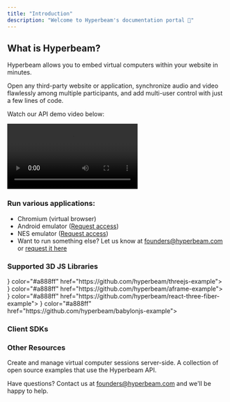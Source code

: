 ```yaml
---
title: "Introduction"
description: "Welcome to Hyperbeam's documentation portal 👋"
---
```


## What is Hyperbeam?

Hyperbeam allows you to embed virtual computers within your website in minutes.

Open any third-party website or application, synchronize audio and video flawlessly among multiple participants, and add multi-user control with just a few lines of code.

Watch our API demo video below:

<Example resizable>
  <video
    class="w-full aspect-video rounded-lg shadow-lg"
    src="https://hbdev-vids.hyperbeam.com/hb_api2.mp4"
    controls
    autoplay
  ></video>
</Example>

### Run various applications:

- Chromium (virtual browser)
- Android emulator (<a href="https://docs.google.com/forms/d/e/1FAIpQLSdsVFZ4cQ4Q2nHNRhwb6SvmJIekv7fuQVa27zWnk_r5F48B5w/viewform?usp=pp_url&entry.126298931=Android+emulation" target="_blank" rel="noopener noreferrer">Request access</a>)
- NES emulator (<a href="https://docs.google.com/forms/d/e/1FAIpQLSdsVFZ4cQ4Q2nHNRhwb6SvmJIekv7fuQVa27zWnk_r5F48B5w/viewform?usp=pp_url" target="_blank" rel="noopener noreferrer">Request access</a>)
- Want to run something else? Let us know at [founders@hyperbeam.com](mailto:founders@hyperbeam.com) or <a href="https://docs.google.com/forms/d/e/1FAIpQLSdsVFZ4cQ4Q2nHNRhwb6SvmJIekv7fuQVa27zWnk_r5F48B5w/viewform?usp=pp_url" target="_blank" rel="noopener noreferrer">request it here</a>


### Supported 3D JS Libraries

<CardGroup cols={2}>
  <Card title="Three.js Example" icon={<img src="https://mintlify.s3-us-west-1.amazonaws.com/hyperbeam/assets/threejs-logo.svg"/>} color="#a888ff" href="https://github.com/hyperbeam/threejs-example">
  </Card>
  <Card title="A-Frame Example" icon={<img src="https://mintlify.s3-us-west-1.amazonaws.com/hyperbeam/assets/aframe-logo.png"/>} color="#a888ff" href="https://github.com/hyperbeam/aframe-example">
  </Card>
  <Card title="React Three Fiber Example" icon={<img src="https://mintlify.s3-us-west-1.amazonaws.com/hyperbeam/assets/react-logo.svg"/>} color="#a888ff" href="https://github.com/hyperbeam/react-three-fiber-example">
  </Card>
  <Card title="Babylon.js Example" icon={<img src="https://mintlify.s3-us-west-1.amazonaws.com/hyperbeam/assets/babylonjs-logo.svg"/>} color="#a888ff" href="https://github.com/hyperbeam/babylonjs-example">
  </Card>
</CardGroup>

### Client SDKs

<CardGroup cols={3}>
  <Card title="JavaScript SDK" icon="js" color="#a888ff" href="/client-sdk/javascript">
	</Card>
  <Card title="Unity SDK (WebGL)" icon="unity" color="#a888ff" href="/client-sdk/unity/unity-webgl-sdk">
	</Card>
  <Card title="Unity SDK (Desktop)" icon="unity" color="#a888ff" href="/client-sdk/unity/unity-desktop-sdk">
	</Card>
</CardGroup>

### Other Resources

<CardGroup cols={2}>
  <Card title="REST API" icon="window" color="#a888ff" href="/rest-api/dispatch">
  	Create and manage virtual computer sessions server-side.
	</Card>
  <Card title="Open Source Examples" icon="square-plus" color="#a888ff" href="/home/examples">
		A collection of open source examples that use the Hyperbeam API.
	</Card>
</CardGroup>

Have questions? Contact us at [founders@hyperbeam.com](mailto:founders@hyperbeam.com) and we'll be happy to help.
